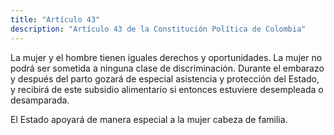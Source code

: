 ```yaml
---
title: "Artículo 43"
description: "Artículo 43 de la Constitución Política de Colombia"
---
```

La mujer y el hombre tienen iguales derechos y oportunidades. La mujer no podrá
ser sometida a ninguna clase de discriminación.
Durante el embarazo y después del parto gozará
de especial asistencia y protección del Estado, y
recibirá de este subsidio alimentario si entonces
estuviere desempleada o desamparada.

El Estado apoyará de manera especial a la mujer
cabeza de familia.
